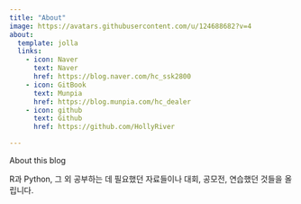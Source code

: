 ```yaml
---
title: "About"
image: https://avatars.githubusercontent.com/u/124688682?v=4
about:
  template: jolla
  links:
    - icon: Naver
      text: Naver
      href: https://blog.naver.com/hc_ssk2800
    - icon: GitBook
      text: Munpia
      href: https://blog.munpia.com/hc_dealer
    - icon: github
      text: Github
      href: https://github.com/HollyRiver

---
```


About this blog

R과 Python, 그 외 공부하는 데 필요했던 자료들이나 대회, 공모전, 연습했던 것들을 올립니다.